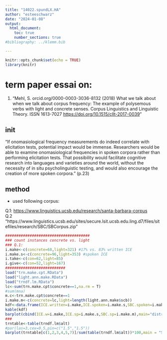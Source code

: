 ```yaml
---
title: "14022.spundLX.HA"
author: "esteeschwarz"
date: "2024-01-08"
output:
  html_document:
    toc: true
    number_sections: true
#bibliography: ../klemm.bib

---
```


```r
knitr::opts_chunk$set(echo = TRUE)
library(knitr)
```

# term paper essai on:
1. "Mehl, S. orcid.org/0000-0003-3036-8132 (2018) What we talk about when we talk about corpus frequency: The example of polysemous verbs with light and concrete senses. Corpus Linguistics and Linguistic Theory. ISSN 1613-7027 [https://doi.org/10.1515/cllt-2017-0039](https://doi.org/10.1515/cllt-2017-0039)"

## init
"If onomasiological frequency measurements do indeed correlate with elicitation tests, 
potential impact would be immense. Researchers would be able to examine onomasiological frequencies in spoken corpora 
rather than performing elicitation tests. That possibility would facilitate cognitive research into languages and 
varieties around the world, without the necessity of in situ psycholinguistic testing, 
and would also encourage the creation of more spoken corpora." (p.23)

## method
- used following corpus:   

Q.1: [https://www.linguistics.ucsb.edu/research/santa-barbara-corpus](https://www.linguistics.ucsb.edu/research/santa-barbara-corpus)   
Q.2 "https://www.linguistics.ucsb.edu/sites/secure.lsit.ucsb.edu.ling.d7/files/sitefiles/research/SBC/SBCorpus.zip"
```r
######################################
### count instances concrete vs. light
### Q.1: 
i.make<-c(concrete=68,light=321) #17% vs. 83% written ICE 
i.make.s<-c(concrete=96,light=353) #spoken ICE
i.take<-c(con=62,light=85) 
i.give<-c(con=52,light=167) 
###########################
load("trn.make.cpt.RData")
load("light.ann.make.RData")
load("trndf.lm.RData")
lc<-sum(trn.make.cpt$concrete==1,na.rm = T)
#sum(mna)
m.c<-trn.make.cpt$concrete==1
i.make.m<-c(concrete=lc,light=length(light.ann.make$scb))
kdf<-data.frame(ICE.written=i.make,ICE.spoken=i.make.s,SBC.spoken=i.make.m)
kable(kdf)
barplot(cbind(ICE.w=i.make,ICE.sp=i.make.s,SBC.sp=i.make.m),main="distribution: lemma /make/",legend.text = c("concrete use","light use"))
###
trntable<-table(trndf.lm$alt)
#par(las=3,cex=0.5,pin=c("1.5","1.5"))
barplot(trntable[c(1,2,3,4,5,7)]/sum(table(trndf.lm$alt))*100,main = "SBC concrete /make/ vs. alternate",ylab = "% in corpus")


```

